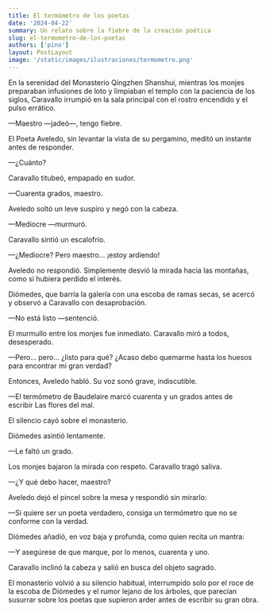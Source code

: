 ```yaml
---
title: El termómetro de los poetas
date: '2024-04-22'
summary: Un relato sobre la fiebre de la creación poética
slug: el-termometro-de-los-poetas
authors: ['pino']
layout: PostLayout
image: '/static/images/ilustraciones/termometro.png'
---
```


En la serenidad del Monasterio Qingzhen Shanshui, mientras los monjes preparaban infusiones de loto y limpiaban el templo con la paciencia de los siglos, Caravallo irrumpió en la sala principal con el rostro encendido y el pulso errático.

—Maestro —jadeó—, tengo fiebre.

El Poeta Aveledo, sin levantar la vista de su pergamino, meditó un instante antes de responder.

—¿Cuánto?

Caravallo titubeó, empapado en sudor.

—Cuarenta grados, maestro.

Aveledo soltó un leve suspiro y negó con la cabeza.

—Mediocre —murmuró.

Caravallo sintió un escalofrío.

—¿Mediocre? Pero maestro… ¡estoy ardiendo!

Aveledo no respondió. Simplemente desvió la mirada hacia las montañas, como si hubiera perdido el interés.

Diómedes, que barría la galería con una escoba de ramas secas, se acercó y observó a Caravallo con desaprobación.

—No está listo —sentenció.

El murmullo entre los monjes fue inmediato. Caravallo miró a todos, desesperado.

—Pero… pero… ¿listo para qué? ¿Acaso debo quemarme hasta los huesos para encontrar mi gran verdad?

Entonces, Aveledo habló. Su voz sonó grave, indiscutible.

—El termómetro de Baudelaire marcó cuarenta y un grados antes de escribir Las flores del mal.

El silencio cayó sobre el monasterio.

Diómedes asintió lentamente.

—Le faltó un grado.

Los monjes bajaron la mirada con respeto. Caravallo tragó saliva.

—¿Y qué debo hacer, maestro?

Aveledo dejó el pincel sobre la mesa y respondió sin mirarlo:

—Si quiere ser un poeta verdadero, consiga un termómetro que no se conforme con la verdad.

Diómedes añadió, en voz baja y profunda, como quien recita un mantra:

—Y asegúrese de que marque, por lo menos, cuarenta y uno.

Caravallo inclinó la cabeza y salió en busca del objeto sagrado.

El monasterio volvió a su silencio habitual, interrumpido solo por el roce de la escoba de Diómedes y el rumor lejano de los árboles, que parecían susurrar sobre los poetas que supieron arder antes de escribir su gran obra. 